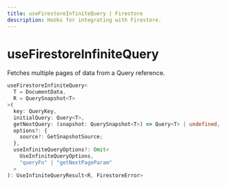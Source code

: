 ```yaml
---
title: useFirestoreInfiniteQuery | Firestore
description: Hooks for integrating with Firestore.
---
```


# useFirestoreInfiniteQuery

Fetches multiple pages of data from a Query reference.

```ts
useFirestoreInfiniteQuery<
  T = DocumentData,
  R = QuerySnapshot<T>
>(
  key: QueryKey,
  initialQuery: Query<T>,
  getNextQuery: (snapshot: QuerySnapshot<T>) => Query<T> | undefined,
  options?: {
    source?: GetSnapshotSource;
  },
  useInfiniteQueryOptions?: Omit<
    UseInfiniteQueryOptions,
    "queryFn" | "getNextPageParam"
  >
): UseInfiniteQueryResult<R, FirestoreError>
```
